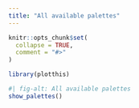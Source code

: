 ```yaml
---
title: "All available palettes"
---
```


```r
knitr::opts_chunk$set(
  collapse = TRUE,
  comment = "#>"
)
```

```r
library(plotthis)
```

```r
#| fig-alt: All available palettes
show_palettes()
```
